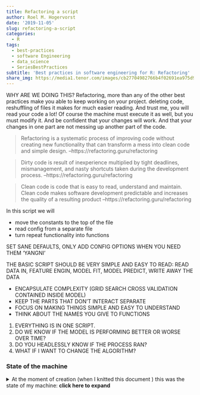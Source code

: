 ```yaml
---
title: Refactoring a script
author: Roel M. Hogervorst
date: '2019-11-05'
slug: refactoring-a-script
categories:
  - R
tags:
  - best-practices
  - software Engineering
  - data_science
  - SeriesBestPractices 
subtitle: 'Best practices in software engineering for R: Refactoring'
share_img: https://media1.tenor.com/images/cb27704982766b4f02691ea975d9a259/tenor.gif?itemid=11365139
---
```


<!-- content  -->
WHY ARE WE DOING THIS?
Refactoring, more than any of the other best practices make you able to keep working
on your project. deleting code, reshuffling of files it makes for much easier 
reading. And trust me, you will read your code a lot!
Of course the machine must execute it as well, but you must modify it. And be confident
that your changes will work. And that your changes in one part are not messing up another part of the code. 

> Refactoring is a systematic process of improving code without creating new functionality that can transform a mess into clean code and simple design. --https://refactoring.guru/refactoring

>  Dirty code is result of inexperience multiplied by tight deadlines, mismanagement, and nasty shortcuts taken during the development process.  --https://refactoring.guru/refactoring

> Clean code is code that is easy to read, understand and maintain. Clean code makes software development predictable and increases the quality of a resulting product --https://refactoring.guru/refactoring

In this script we will

* move the constants to the top of the file
* read config from a separate file
* turn repeat functionality into functions

SET SANE DEFAULTS, ONLY ADD CONFIG OPTIONS WHEN YOU NEED THEM 'YANGNI'

THE BASIC SCRIPT SHOULD BE VERY SIMPLE AND EASY TO READ: READ DATA IN, FEATURE ENGIN,
MODEL FIT, MODEL PREDICT, WRITE AWAY THE DATA

* ENCAPSULATE COMPLEXITY (GRID SEARCH CROSS VALIDATION CONTAINED INSIDE MODEL)
* KEEP THE PARTS THAT DON'T INTERACT SEPARATE
* FOCUS ON MAKING THINGS SIMPLE AND EASY TO UNDERSTAND
* THINK ABOUT THE NAMES YOU GIVE TO FUNCTIONS

<!-- 
 
Good tutorials are: 
- quick. tell what you want to do, how to do it
- easy: success is important. playtest the tutorial under different circumstances
- not to easy: Don't get htem throug ht toturoial onluy to runinto a wall later on. 

{{< columns >}}
This is column 1.
{{< column >}}
This is column 2.
{{< endcolumn >}}

-->

1. EVERYTHING IS IN ONE SCRIPT.
2. DO WE KNOW IF THE MODEL IS PERFORMING BETTER OR WORSE OVER TIME?
3. DO YOU HEADLESSLY KNOW IF THE PROCESS RAN?
4. WHAT IF I WANT TO CHANGE THE ALGORITHM?



### State of the machine
<details>
<summary> At the moment of creation (when I knitted this document ) this was the state of my machine: **click here to expand** </summary>

```r
sessioninfo::session_info()
```

</details>


